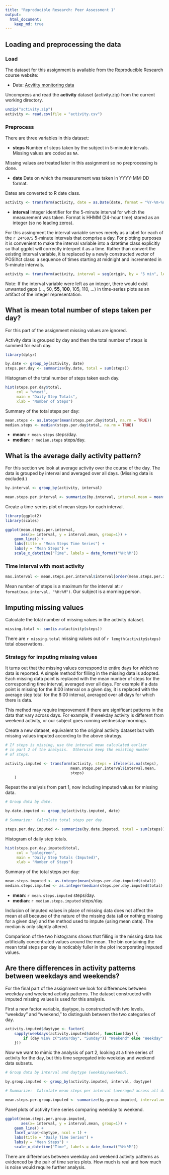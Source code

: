 ```yaml
---
title: "Reproducible Research: Peer Assessment 1"
output: 
  html_document:
    keep_md: true
---
```



## Loading and preprocessing the data

### Load

The dataset for this assignment is available from the Reproducible
Research course website:

* Data: [Acvitity monitoring data](https://d396qusza40orc.cloudfront.net/repdata%2Fdata%2Factivity.zip)

Uncompress and read the **activity** dataset (activity.zip) from the current working directory.  

```r
unzip("activity.zip")
activity <- read.csv(file = "activity.csv")
```

### Preprocess

There are three variables in this dataset:

* **steps** Number of steps taken by the subject in 5-minute intervals.
Missing values are coded as `NA`.

Missing values are treated later in this assignment so no preprocessing is 
done.

* **date** Date on which the measurement was taken in YYYY-MM-DD format.

Dates are converted to R date class.

```r
activity <- transform(activity, date = as.Date(date, format = "%Y-%m-%d"))
```

* **interval** Integer identifier for the 5-minute interval for which the
measurement was taken.  Format is HHMM (24-hour time) stored as an 
integer (so no leading zeros).

For this assingment the interval variable serves merely as 
a label for each of the `r 24*60/5` 5-minute intervals that comprise a day.
For plotting purposes it is convenient to make the interval variable
into a datetime 
class explicitly so that ggplot will correctly interpret it as a time.
Rather than convert the existing interval variable, it is replaced
by a newly constructed vector of POSIXct class: a sequence of times 
starting at midnight and incremented in 5-minute intervals.

```r
activity <- transform(activity, interval = seq(origin, by = "5 min", length.out = 24*60/5))
```

Note:  If the interval variable were left as an integer, 
there would exist unwanted
gaps (..., 50, **55, 100**, 105, 110, ...) in time-series plots as an 
artifact of the integer representation.

## What is mean total number of steps taken per day?

For this part of the assignment missing values are ignored.

Activity data is grouped by day and then the total number of steps is
summed for each day.

```r
library(dplyr)

by.date <- group_by(activity, date)
steps.per.day <- summarize(by.date, total = sum(steps))
```

Histogram of the total number of steps taken each day.

```r
hist(steps.per.day$total,
     col = "wheat",
     main = "Daily Step Totals",
     xlab = "Number of Steps")
```

Summary of the total steps per day:

```r
mean.steps <- as.integer(mean(steps.per.day$total, na.rm = TRUE))
median.steps <- median(steps.per.day$total, na.rm = TRUE)
```

* **mean**:  `r mean.steps` steps/day.
* **median**: `r median.steps` steps/day.

## What is the average daily activity pattern?

For this section we look at average activity over the course of the day.
The data is grouped by interval and averaged over all days.  (Missing data
is excluded.)

```r
by.interval <- group_by(activity, interval)

mean.steps.per.interval <- summarize(by.interval, interval.mean = mean(steps, na.rm = TRUE))
```

Create a time-series plot of mean steps for each interval.

```r
library(ggplot2)
library(scales)

ggplot(mean.steps.per.interval, 
       aes(x= interval, y = interval.mean, group=1)) +
    geom_line() +
    labs(title = "Mean Steps Time Series") +
    labs(y = "Mean Steps") +
    scale_x_datetime("Time", labels = date_format("%H:%M"))
```

### Time interval with most activity

```r
max.interval <- mean.steps.per.interval$interval[order(mean.steps.per.interval$interval.mean, decreasing = TRUE)[1]]
```

Mean number of steps is a maximum for the interval at:
`r format(max.interval, "%H:%M")`. Our subject is a morning person.

## Imputing missing values

Calculate the total number of missing values in the activity dataset.

```r
missing.total <- sum(is.na(activity$steps))
```

There are `r missing.total` missing values 
out of `r length(activity$steps)` total observations.

### Strategy for imputing missing values

It turns out that the missing values correspond to entire days for which
no data is reported.  A simple method for filling in the missing data is
adopted.  Each missing data point is replaced with the mean number of steps
for the corresponding time interval, averaged over all days.  For example
if a data point is missing for the 8:00 interval on a given day, it is 
replaced with the average step total for the 8:00 interval, averaged over
all days for which there is data.  

This method may require improvement if there are significant patterns in
the data that vary across days.  For example, if weekday activity is 
different from weekend activity, 
or our subject goes running wednesday mornings.

Create a new dataset, equivalent to the original activity dataset
but with missing values imputed according to the above strategy.

```r
# If steps is missing, use the interval mean calculated earlier
# in part 2 of the analysis.  Otherwise keep the existing number
# of steps.

activity.imputed <- transform(activity, steps = ifelse(is.na(steps),
                             mean.steps.per.interval$interval.mean, 
                             steps)
    )
```

Repeat the analysis from part 1, now including
imputed values for missing data.

```r
# Group data by date.

by.date.imputed <- group_by(activity.imputed, date)

# Summarize:  Calculate total steps per day.  

steps.per.day.imputed <- summarize(by.date.imputed, total = sum(steps))
```

Histogram of daily step totals.

```r
hist(steps.per.day.imputed$total,
     col = "palegreen",
     main = "Daily Step Totals (Imputed)",
     xlab = "Number of Steps")
```

Summary of the total steps per day:

```r
mean.steps.imputed <- as.integer(mean(steps.per.day.imputed$total))
median.steps.imputed <- as.integer(median(steps.per.day.imputed$total))
```

* **mean**:  `r mean.steps.imputed` steps/day.
* **median**: `r median.steps.imputed` steps/day.

Inclusion of imputed values in place of missing data does not affect
the mean at all because of the nature of the missing data (all or nothing
missing for a given day) and the method used to impute (using mean
data).  The median is only slightly altered.

Comparison of the two histograms shows that filling in the missing data
has artificially concentrated values around the mean.  The bin containing
the mean total steps per day is noticably fuller in the plot incorporating
imputed values.

## Are there differences in activity patterns between weekdays and weekends?

For the final part of the assignment we look for differences between
weekday and weekend activity patterns.  The dataset constructed with
imputed missing values is used for this analysis.

First a new factor variable, daytype, is constructed with two levels,
"weekday" and "weekend," to distinguish between the two categories of
day.

```r
activity.imputed$daytype <- factor(
    sapply(weekdays(activity.imputed$date), function(day) {
        if (day %in% c("Saturday", "Sunday")) "Weekend" else "Weekday"
    }))
```

Now we want to mimic the analysis of part 2, looking at a time series
of activity for the day, but this time segregated into weekday and 
weekend data subsets.

```r
# Group data by interval and daytype (weekday/weekend).

by.group.imputed <- group_by(activity.imputed, interval, daytype)

# Summarize:  Calculate mean steps per interval (averaged across all days).

mean.steps.per.group.imputed <- summarize(by.group.imputed, interval.mean = mean(steps))

```

Panel plots of activity time series comparing weekday to weekend.

```r
ggplot(mean.steps.per.group.imputed, 
       aes(x= interval, y = interval.mean, group=1)) +
    geom_line() +
    facet_wrap(~daytype, ncol = 1) +
    labs(title = "Daily Time Series") +
    labs(y = "Mean Steps") +
    scale_x_datetime("Time", labels = date_format("%H:%M"))
```

There are differences between weekday and weekend activity patterns
as evidenced by the pair of time series plots.  How much is real and
how much is noise would require further analysis.